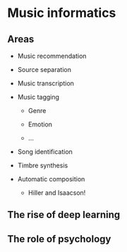 # Music informatics

## Areas

-   Music recommendation

-   Source separation

-   Music transcription

-   Music tagging

    -   Genre

    -   Emotion

    -   ...

-   Song identification

-   Timbre synthesis

-   Automatic composition

    -   Hiller and Isaacson!

## The rise of deep learning

## The role of psychology
